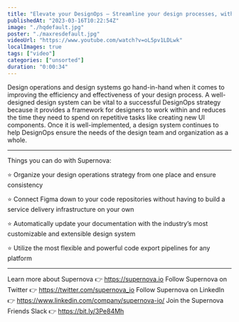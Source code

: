 ```yaml
---
title: "Elevate your DesignOps — Streamline your design processes, with Supernova"
publishedAt: "2023-03-16T10:22:54Z"
image: "./hqdefault.jpg"
poster: "./maxresdefault.jpg"
videoUrl: "https://www.youtube.com/watch?v=oL5pv1LDLwk"
localImages: true
tags: ["video"]
categories: ["unsorted"]
duration: "0:00:34"
---
```

Design operations and design systems go hand-in-hand when it comes to improving the efficiency and effectiveness of your design process.  A well-designed design system can be vital to a successful DesignOps strategy because it provides a framework for designers to work within and reduces the time they need to spend on repetitive tasks like creating new UI components.  Once it is well-implemented, a design system continues to help DesignOps ensure the needs of the design team and organization as a whole.

--------
Things you can do with Supernova:

⭐️ Organize your design operations strategy from one place and ensure consistency

⭐️ Connect Figma down to your code repositories without having to build a service delivery infrastructure on your own

⭐️ Automatically update your documentation with the industry’s most customizable and extensible design system

⭐️ Utilize the most flexible and powerful code export pipelines for any platform

--------
Learn more about Supernova 👉 https://supernova.io
Follow Supernova on Twitter 👉  https://twitter.com/supernova_io
Follow Supernova on LinkedIn 👉 https://www.linkedin.com/company/supernova-io/
Join the Supernova Friends Slack 👉 https://bit.ly/3Pe84Mh
